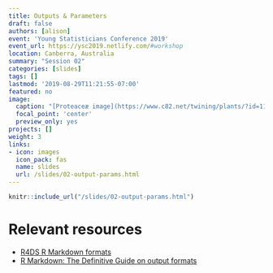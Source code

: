 ```yaml
---
title: Outputs & Parameters
draft: false
authors: [alison]
event: 'Young Statisticians Conference 2019'
event_url: https://ysc2019.netlify.com/#workshop
location: Canberra, Australia
summary: "Session 02"
categories: [slides]
tags: []
lastmod: '2019-08-29T11:21:55-07:00'
featured: no
image:
  caption: "[Proteaceæ image](https://www.c82.net/twining/plants/?id=118) by Nicholas Rougeux, CC-BY-SA"
  focal_point: 'center'
  preview_only: yes
projects: []
weight: 3
links:
- icon: images
  icon_pack: fas
  name: slides
  url: /slides/02-output-params.html
---
```



```r
knitr::include_url("/slides/02-output-params.html")
```

# Relevant resources

+ [R4DS R Markdown formats](https://r4ds.had.co.nz/r-markdown-formats.html)
+ [R Markdown: The Definitive Guide on output formats](https://bookdown.org/yihui/rmarkdown/output-formats.html)
